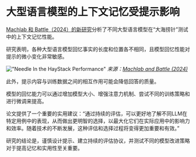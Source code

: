 # 大型语言模型的上下文记忆受提示影响

[Machlab 和 Battle（2024）的新研究](https://arxiv.org/abs/2404.08865)分析了不同大型语言模型在“大海捞针”测试中的上下文记忆性能。

研究表明，各种大型语言模型回忆事实的长度和位置各不相同，且模型回忆性能对提示的微小变化非常敏感。

!["Needle In the HayStack Performance"](../../img/research/haystack-performance.png)
*来源：[Machlab and Battle (2024)](https://arxiv.org/abs/2404.08865)*

此外，提示内容与训练数据之间的相互作用可能会降低回答的质量。

模型的回忆能力可以通过增加模型大小、增强注意力机制、尝试不同的训练策略和进行微调来提高。

论文提供了一个重要的实用建议：“通过持续的评估，可以更好地了解不同LLM在特定用例中的表现，从而做出更明智的选择，以最大化它们在实际应用中的影响力和效率。随着技术的不断发展，这种评估和选择过程将变得更加重要和有效。”

研究的结论是，谨慎设计提示、建立持续的评估协议，并测试不同的模型改进策略对于提高记忆和实用性至关重要。

